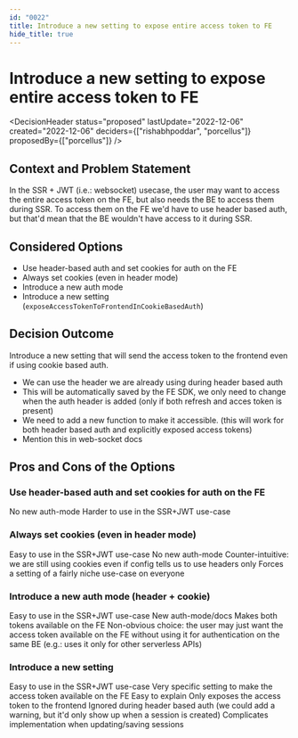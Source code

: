 ```yaml
---
id: "0022"
title: Introduce a new setting to expose entire access token to FE
hide_title: true
---
```



# Introduce a new setting to expose entire access token to FE

<DecisionHeader status="proposed" lastUpdate="2022-12-06" created="2022-12-06" deciders={["rishabhpoddar", "porcellus"]} proposedBy={["porcellus"]} />

## Context and Problem Statement

In the SSR + JWT (i.e.: websocket) usecase, the user may want to access the entire access token on the FE, but also needs the BE to access them during SSR. To access them on the FE we'd have to use header based auth, but that'd mean that the BE wouldn't have access to it during SSR.

## Considered Options

* Use header-based auth and set cookies for auth on the FE
* Always set cookies (even in header mode)
* Introduce a new auth mode
* Introduce a new setting (`exposeAccessTokenToFrontendInCookieBasedAuth`)

## Decision Outcome

Introduce a new setting that will send the access token to the frontend even if using cookie based auth.
- We can use the header we are already using during header based auth
- This will be automatically saved by the FE SDK, we only need to change when the auth header is added (only if both refresh and acces token is present)
- We need to add a new function to make it accessible. (this will work for both header based auth and explicitly exposed access tokens)
- Mention this in web-socket docs

## Pros and Cons of the Options

### Use header-based auth and set cookies for auth on the FE

<ArgumentPro> No new auth-mode </ArgumentPro>
<ArgumentCon> Harder to use in the SSR+JWT use-case </ArgumentCon>

### Always set cookies (even in header mode)

<ArgumentPro> Easy to use in the SSR+JWT use-case </ArgumentPro>
<ArgumentPro> No new auth-mode </ArgumentPro>
<ArgumentCon> Counter-intuitive: we are still using cookies even if config tells us to use headers only </ArgumentCon>
<ArgumentCon> Forces a setting of a fairly niche use-case on everyone </ArgumentCon>

### Introduce a new auth mode (header + cookie)

<ArgumentPro> Easy to use in the SSR+JWT use-case </ArgumentPro>
<ArgumentCon> New auth-mode/docs </ArgumentCon>
<ArgumentCon> Makes both tokens available on the FE</ArgumentCon>
<ArgumentCon> Non-obvious choice: the user may just want the access token available on the FE without using it for authentication on the same BE (e.g.: uses it only for other serverless APIs) </ArgumentCon>

### Introduce a new setting

<ArgumentPro> Easy to use in the SSR+JWT use-case </ArgumentPro>
<ArgumentPro> Very specific setting to make the access token available on the FE </ArgumentPro>
<ArgumentPro> Easy to explain </ArgumentPro>
<ArgumentPro> Only exposes the access token to the frontend </ArgumentPro>
<ArgumentCon> Ignored during header based auth (we could add a warning, but it'd only show up when a session is created) </ArgumentCon>
<ArgumentCon> Complicates implementation when updating/saving sessions </ArgumentCon>